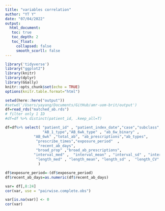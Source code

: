 ```yaml
---
title: "variables correlation"
author: "YT Y"
date: "07/04/2022"
output: 
  html_document:
   toc: true
   toc_depth: 2
   toc_float:
     collapsed: false
     smooth_scorll: false
---
```


```r
library('tidyverse')
library("ggplot2")
library(knitr)
library(dplyr)
library(GGally)
knitr::opts_chunk$set(echo = TRUE)
options(knitr.table.format="html")
```


```r
setwd(here::here("output"))
#setwd('/Users/yayang/Documents/GitHub/amr-uom-brit/output')
df=read_rds("matched_ab.rds")
# filter only 1 ID
#df=df %>% distinct(patient_id, .keep_all=T)

df=df%>% select( "patient_id" , "patient_index_date","case","subclass",
                 "AB_1_type","AB_6wk_type" , "ab_6w_binary" ,
             "AB_6wk" ,"total_ab", "ab_prescriptions","ab_types",
              "prescribe_times","exposure_period"  ,
               "recent_ab_days",  
              "broad_prop" ,"broad_ab_prescriptions",
             "interval_med" ,  "interval_mean" , "interval_sd" , "interval_CV",
              "length_med" , "length_mean", "length_sd" ,  "length_CV" 
               )

df$exposure_period=-(df$exposure_period)
df$recent_ab_days=as.numeric(df$recent_ab_days)

```
```r
var= df[,8:24]
cor(var, use = "pairwise.complete.obs")

```


```r

var[is.na(var)] <- 0
cor(var)

```

